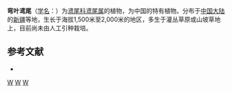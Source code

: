{{Speciesbox 
| genus = Iris
| species = curvifolia
| status = NE
| status_system = IUCN3.1
| authority = Y. T. Zhao
}}

'''弯叶鸢尾'''（[[学名|学名]]：{{lang|la|''Iris curvifolia''}}）为[[鸢尾科|鸢尾科]][[鸢尾属|鸢尾属]]的植物，为中国的特有植物。分布于[[中国大陆|中国大陆]]的[[新疆|新疆]]等地，生长于海拔1,500米至2,000米的地区，多生于灌丛草原或山坡草地上，目前尚未由人工引种栽培。

== 参考文献 ==
<div class="references-small">
* {{cite web| url =http://www.bioinfo.cn/db05/KmzwSpecies.php?action=view&id=11473| title =弯叶鸢尾| work =《中国高等植物数据库全库》| publisher =中国科学院微生物研究所| author =昆明植物研究所| accessdate =2009-02-24| deadurl =yes| archiveurl =https://web.archive.org/web/20160305093131/http://www.bioinfo.cn/db05/KmzwSpecies.php?action=view&id=11473| archivedate =2016-03-05}}
</div>
{{Taxonbar|from=Q11067879}}

[[Category:鸢尾属|W]]
[[Category:亚洲园艺植物|W]]
[[Category:中國特有植物|W]]